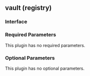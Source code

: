 ## vault (registry)

### Interface

### Required Parameters

This plugin has no required parameters.

### Optional Parameters

This plugin has no optional parameters.
